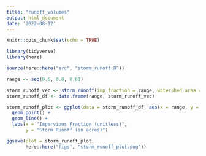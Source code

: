 ```yaml
---
title: "runoff_volumes"
output: html_document
date: '2022-08-12'
---
```


```r
knitr::opts_chunk$set(echo = TRUE)

library(tidyverse)
library(here)
```

```r
source(here::here("src", "storm_runoff.R"))
```



```r
range <- seq(0.6, 0.8, 0.01)

storm_runoff_vec <- storm_runoff(imp_fraction = range, watershed_area = 182)
storm_runoff_df <- data.frame(range, storm_runoff_vec)

storm_runoff_plot <- ggplot(data = storm_runoff_df, aes(x = range, y = storm_runoff_vec)) +
  geom_point() +
  geom_line() +
  labs(x = "Impervious Fraction (unitless)",
       y = "Storm Runoff (in acres)")

```

```r

ggsave(plot = storm_runoff_plot,
       here::here("figs", "storm_runoff_plot.png"))

```







